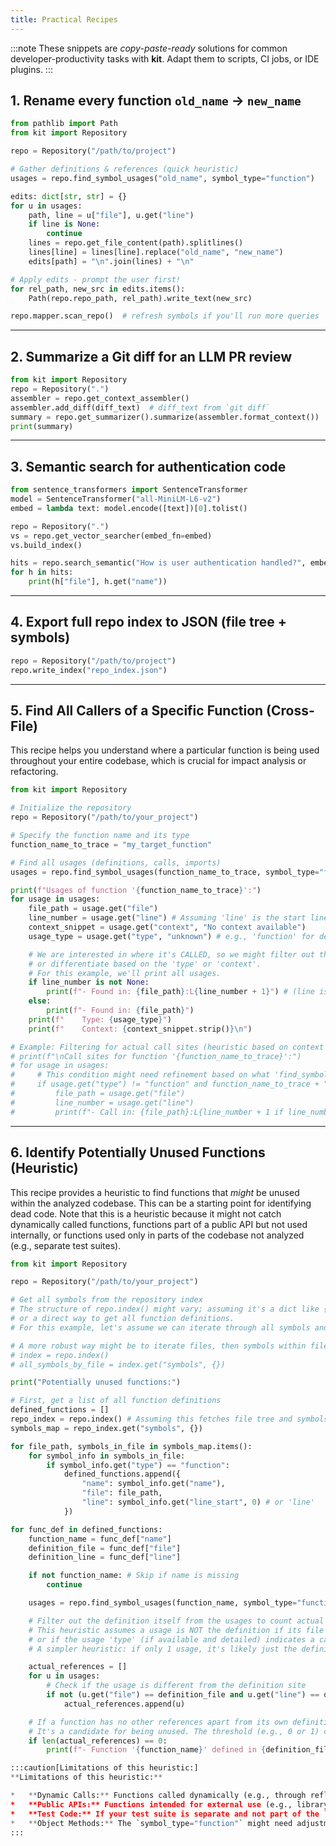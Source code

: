 ```yaml
---
title: Practical Recipes
---
```


:::note
These snippets are *copy-paste-ready* solutions for common developer-productivity tasks with **kit**. Adapt them to scripts, CI jobs, or IDE plugins.
:::

## 1. Rename every function `old_name` → `new_name`

```python
from pathlib import Path
from kit import Repository

repo = Repository("/path/to/project")

# Gather definitions & references (quick heuristic)
usages = repo.find_symbol_usages("old_name", symbol_type="function")

edits: dict[str, str] = {}
for u in usages:
    path, line = u["file"], u.get("line")
    if line is None:
        continue
    lines = repo.get_file_content(path).splitlines()
    lines[line] = lines[line].replace("old_name", "new_name")
    edits[path] = "\n".join(lines) + "\n"

# Apply edits - prompt the user first!
for rel_path, new_src in edits.items():
    Path(repo.repo_path, rel_path).write_text(new_src)

repo.mapper.scan_repo()  # refresh symbols if you'll run more queries
```

---

## 2. Summarize a Git diff for an LLM PR review

```python
from kit import Repository
repo = Repository(".")
assembler = repo.get_context_assembler()
assembler.add_diff(diff_text)  # diff_text from `git diff`
summary = repo.get_summarizer().summarize(assembler.format_context())
print(summary)
```

---

## 3. Semantic search for authentication code

```python
from sentence_transformers import SentenceTransformer
model = SentenceTransformer("all-MiniLM-L6-v2")
embed = lambda text: model.encode([text])[0].tolist()

repo = Repository(".")
vs = repo.get_vector_searcher(embed_fn=embed)
vs.build_index()

hits = repo.search_semantic("How is user authentication handled?", embed_fn=embed)
for h in hits:
    print(h["file"], h.get("name"))
```

---

## 4. Export full repo index to JSON (file tree + symbols)

```python
repo = Repository("/path/to/project")
repo.write_index("repo_index.json")
```

---

## 5. Find All Callers of a Specific Function (Cross-File)

This recipe helps you understand where a particular function is being used throughout your entire codebase, which is crucial for impact analysis or refactoring.

```python
from kit import Repository

# Initialize the repository
repo = Repository("/path/to/your_project")

# Specify the function name and its type
function_name_to_trace = "my_target_function"

# Find all usages (definitions, calls, imports)
usages = repo.find_symbol_usages(function_name_to_trace, symbol_type="function")

print(f"Usages of function '{function_name_to_trace}':")
for usage in usages:
    file_path = usage.get("file")
    line_number = usage.get("line") # Assuming 'line' is the start line of the usage/symbol
    context_snippet = usage.get("context", "No context available")
    usage_type = usage.get("type", "unknown") # e.g., 'function' for definition, 'call' for a call site

    # We are interested in where it's CALLED, so we might filter out the definition itself if needed,
    # or differentiate based on the 'type' or 'context'.
    # For this example, we'll print all usages.
    if line_number is not None:
        print(f"- Found in: {file_path}:L{line_number + 1}") # (line is 0-indexed, display as 1-indexed)
    else:
        print(f"- Found in: {file_path}")
    print(f"    Type: {usage_type}")
    print(f"    Context: {context_snippet.strip()}\n")

# Example: Filtering for actual call sites (heuristic based on context or type if available)
# print(f"\nCall sites for function '{function_name_to_trace}':")
# for usage in usages:
#     # This condition might need refinement based on what 'find_symbol_usages' returns for 'type' of a call
#     if usage.get("type") != "function" and function_name_to_trace + "(" in usage.get("context", ""):
#         file_path = usage.get("file")
#         line_number = usage.get("line")
#         print(f"- Call in: {file_path}:L{line_number + 1 if line_number is not None else 'N/A'}")

```

---

## 6. Identify Potentially Unused Functions (Heuristic)

This recipe provides a heuristic to find functions that *might* be unused within the analyzed codebase. This can be a starting point for identifying dead code. Note that this is a heuristic because it might not catch dynamically called functions, functions part of a public API but not used internally, or functions used only in parts of the codebase not analyzed (e.g., separate test suites).

```python
from kit import Repository

repo = Repository("/path/to/your_project")

# Get all symbols from the repository index
# The structure of repo.index() might vary; assuming it's a dict like {'symbols': {'file_path': [symbol_dicts]}}
# or a direct way to get all function definitions.
# For this example, let's assume we can iterate through all symbols and filter functions.

# A more robust way might be to iterate files, then symbols within files from repo.index()
# index = repo.index()
# all_symbols_by_file = index.get("symbols", {})

print("Potentially unused functions:")

# First, get a list of all function definitions
defined_functions = []
repo_index = repo.index() # Assuming this fetches file tree and symbols
symbols_map = repo_index.get("symbols", {})

for file_path, symbols_in_file in symbols_map.items():
    for symbol_info in symbols_in_file:
        if symbol_info.get("type") == "function":
            defined_functions.append({
                "name": symbol_info.get("name"),
                "file": file_path,
                "line": symbol_info.get("line_start", 0) # or 'line'
            })

for func_def in defined_functions:
    function_name = func_def["name"]
    definition_file = func_def["file"]
    definition_line = func_def["line"]

    if not function_name: # Skip if name is missing
        continue

    usages = repo.find_symbol_usages(function_name, symbol_type="function")

    # Filter out the definition itself from the usages to count actual calls/references
    # This heuristic assumes a usage is NOT the definition if its file and line differ,
    # or if the usage 'type' (if available and detailed) indicates a call.
    # A simpler heuristic: if only 1 usage, it's likely just the definition.

    actual_references = []
    for u in usages:
        # Check if the usage is different from the definition site
        if not (u.get("file") == definition_file and u.get("line") == definition_line):
            actual_references.append(u)

    # If a function has no other references apart from its own definition site (or very few)
    # It's a candidate for being unused. The threshold (e.g., 0 or 1) can be adjusted.
    if len(actual_references) == 0:
        print(f"- Function '{function_name}' defined in {definition_file}:L{definition_line + 1} has no apparent internal usages.")

:::caution[Limitations of this heuristic:]
**Limitations of this heuristic:**

*   **Dynamic Calls:** Functions called dynamically (e.g., through reflection, or if the function name is constructed from a string at runtime) won't be detected as used.
*   **Public APIs:** Functions intended for external use (e.g., library functions) will appear unused if the analysis is limited to the library's own codebase.
*   **Test Code:** If your test suite is separate and not part of the `Repository` path being analyzed, functions used only by tests might be flagged.
*   **Object Methods:** The `symbol_type="function"` might need adjustment or further logic if you are also looking for unused *methods* within classes, as their usage context is different.
:::
